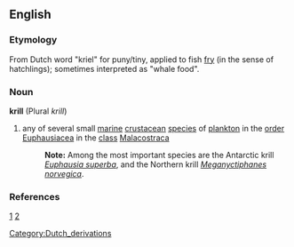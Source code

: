 [[Category:Dutch_derivations]]
==English==
===Etymology===
From Dutch word "kriel" for puny/tiny, applied to fish [[fry]] (in the sense of hatchlings); sometimes interpreted as "whale food".

===Noun===
'''krill'''  (Plural ''krill'')
#any of several small [[marine]] [[crustacean]] [[species]] of [[plankton]] in the [[order]] [[Euphausiacea]] in the [[class]] [[Malacostraca]]
#:'''Note:''' Among the most important species are the Antarctic krill ''[[Euphausia superba]]'', and the Northern krill ''[[Meganyctiphanes norvegica]]''. 
===References===
[http://www.wikipedia.org/wiki/Euphausia_superba] [http://www.ecoscope.com/krill]